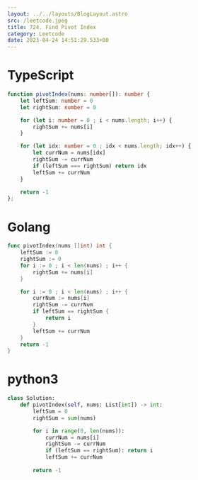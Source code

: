 ```yaml
---
layout: ../../layouts/BlogLayout.astro 
src: /leetcode.jpeg
title: 724. Find Pivot Index
category: Leetcode 
date: 2023-04-24 14:51:29.533+00 
---
```


# TypeScript
```typescript
function pivotIndex(nums: number[]): number {
    let leftSum: number = 0
    let rightSum: number = 0

    for (let i: number = 0 ; i < nums.length; i++) {
        rightSum += nums[i]
    }

    for (let idx: number = 0 ; idx < nums.length; idx++) {
        let currNum = nums[idx]
        rightSum -= currNum
        if (leftSum === rightSum) return idx 
        leftSum += currNum
    }

    return -1
};
```

# Golang
```go
func pivotIndex(nums []int) int {
    leftSum := 0
    rightSum := 0
    for i := 0 ; i < len(nums) ; i++ {
        rightSum += nums[i]
    }

    for i := 0 ; i < len(nums) ; i++ {
        currNum := nums[i]
        rightSum -= currNum
        if leftSum == rightSum {
            return i 
        }
        leftSum += currNum
    }
    return -1
}
```

# python3
```python
class Solution:
    def pivotIndex(self, nums: List[int]) -> int:
        leftSum = 0
        rightSum = sum(nums)

        for i in range(0, len(nums)):
            currNum = nums[i]
            rightSum -= currNum
            if (leftSum == rightSum): return i
            leftSum += currNum
        
        return -1
```